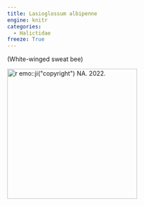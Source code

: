 ```yaml
---
title: Lasioglossum albipenne
engine: knitr
categories:
  - Halictidae
freeze: True
---
```

(White-winged sweat bee)

[![`r emo::ji("copyright")` NA. 2022.](/files/no_bee.png){height=300}](https://inaturalist.ca/observations/134979380)
